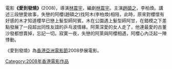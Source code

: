 {{unreferenced|time=2018-10-09T08:34:25+00:00}}
電影'''《愛到發燒》'''(2008)，導演[[林震宇|林震宇]]，編劇[[林震宇|林震宇]]。主演[[趙碩之|趙碩之]]，李柏煥。講述三段戀愛故事，失戀的阿櫻(趙碩之)找阿木(李柏煥)相陪，此時，原來對櫻懷有好感的木才知道櫻早已戀上髮型師阿賓。木在公園遇上髮型師阿甘，在錯模之下差點發展了一段超出同性友誼的乒乓波情緣。阿萊深愛的女人走了，他連最愛的古董沙發都想賣掉，忘記一切。寂寞一夜，失戀的阿萊與阿櫻相遇，阿櫻心內泛起一陣悸動。

《愛到發燒》為[[香港亞洲電影節|香港亞洲電影節]]2008參展電影。

[[Category:2008年香港電影作品|Category:2008年香港電影作品]]